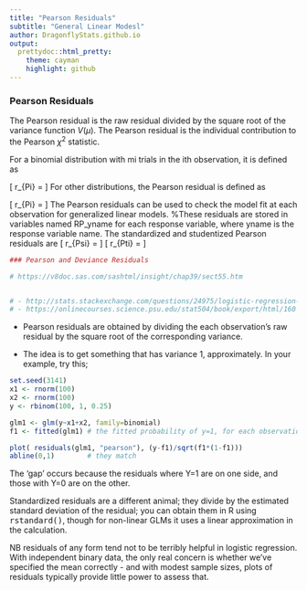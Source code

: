 ```yaml
---
title: "Pearson Residuals"
subtitle: "General Linear Modesl"
author: DragonflyStats.github.io
output:
  prettydoc::html_pretty:
    theme: cayman
    highlight: github
---
```



### Pearson Residuals






The Pearson residual is the raw residual divided by the square root of the variance function $V(\mu).$
The Pearson residual is the individual contribution to the Pearson $\chi^2$ statistic. 

For a binomial distribution with mi trials in the ith observation, it is defined as

\[ r_{Pi} = \sqrt{ m_{i}}
 \frac{r_{i}}{\sqrt{V(\hat{ \mu_{i}})}} \]
For other distributions, the Pearson residual is defined as

\[ r_{Pi} = \frac{r_{i}}{\sqrt{V(\hat{ \mu_{i}})}}\]
The Pearson residuals can be used to check the model fit at each observation for generalized linear models. 
%These residuals are stored in variables named RP_yname for each response variable, where yname is the response variable name. 
The standardized and studentized Pearson residuals are
\[
r_{Psi} = \frac{r_{Pi}}{\sqrt{\hat{ \phi} (1- h_{i})} } \]
\[ r_{Pti} = \frac{r_{Pi}}{\sqrt{ \hat{ \phi}_{(i)}
 (1- h_{i})} } \]




```r


### Pearson and Deviance Residuals

# https://v8doc.sas.com/sashtml/insight/chap39/sect55.htm


# - http://stats.stackexchange.com/questions/24975/logistic-regression-getting-pearson-standardized-residuals-in-r-vs-stata
# - https://onlinecourses.science.psu.edu/stat504/book/export/html/160
```

* Pearson residuals are obtained by dividing the each observation's raw residual by the square root of the corresponding variance. 

* The idea is to get something that has variance 1, approximately. In your example, try this;


```r
set.seed(3141)
x1 <- rnorm(100)
x2 <- rnorm(100)
y <- rbinom(100, 1, 0.25)
```


```r
glm1 <- glm(y~x1+x2, family=binomial)
f1 <- fitted(glm1) # the fitted probability of y=1, for each observation
```

```r
plot( residuals(glm1, "pearson"), (y-f1)/sqrt(f1*(1-f1)))
abline(0,1)        # they match

```


The 'gap' occurs because the residuals where Y=1 are on one side, and those with Y=0 are on the other. 

Standardized residuals are a different animal; they divide by the estimated standard deviation of the residual; you can obtain them in R using <tt>rstandard()</tt>, though for non-linear GLMs it uses a linear approximation in the calculation.

NB residuals of any form tend not to be terribly helpful in logistic regression. With independent binary data, the only real concern is whether we've specified the mean correctly - and with modest sample sizes, plots of residuals typically provide little power to assess that.
